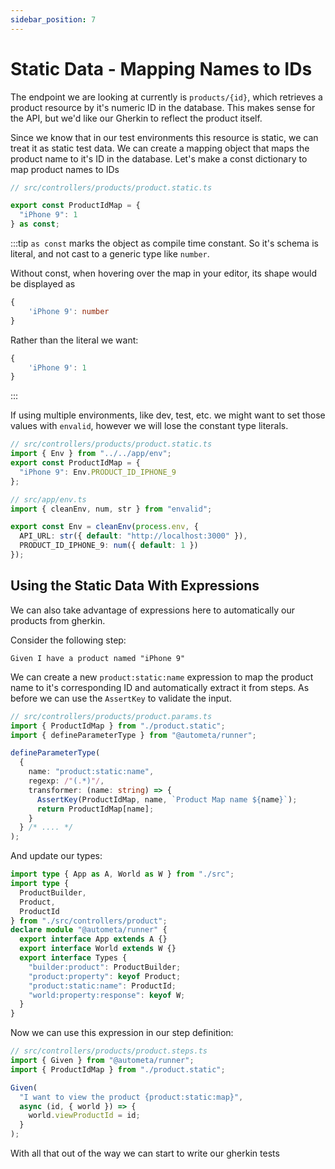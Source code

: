 ```yaml
---
sidebar_position: 7
---
```


# Static Data - Mapping Names to IDs

The endpoint we are looking at currently is `products/{id}`, which retrieves a product
resource by it's numeric ID in the database. This makes sense for the API, but we'd
like our Gherkin to reflect the product itself.

Since we know that in our test environments this resource is static, we can treat it
as static test data. We can create a mapping object that maps the product name to
it's ID in the database. Let's make a const dictionary to map product names to IDs

```ts
// src/controllers/products/product.static.ts

export const ProductIdMap = {
  "iPhone 9": 1
} as const;
```

:::tip
`as const` marks the object as compile time constant. So it's schema is literal, and not
cast to a generic type like `number`.

Without const, when hovering over the map in your editor, its shape would be displayed as

```ts
{
    'iPhone 9': number
}
```

Rather than the literal we want:

```ts
{
    'iPhone 9': 1
}
```

:::

If using multiple environments, like dev, test, etc. we
might want to set those values with `envalid`, however we will lose the constant type literals.

```ts
// src/controllers/products/product.static.ts
import { Env } from "../../app/env";
export const ProductIdMap = {
  "iPhone 9": Env.PRODUCT_ID_IPHONE_9
};

// src/app/env.ts
import { cleanEnv, num, str } from "envalid";

export const Env = cleanEnv(process.env, {
  API_URL: str({ default: "http://localhost:3000" }),
  PRODUCT_ID_IPHONE_9: num({ default: 1 })
});
```

## Using the Static Data With Expressions

We can also take advantage of expressions here to automatically our products
from gherkin.

Consider the following step:

```gherkin
Given I have a product named "iPhone 9"
```

We can create a new `product:static:name` expression to map the product name to
it's corresponding ID and automatically extract it from steps. As before we can
use the `AssertKey` to validate the input.

```ts
// src/controllers/products/product.params.ts
import { ProductIdMap } from "./product.static";
import { defineParameterType } from "@autometa/runner";

defineParameterType(
  {
    name: "product:static:name",
    regexp: /"(.*)"/,
    transformer: (name: string) => {
      AssertKey(ProductIdMap, name, `Product Map name ${name}`);
      return ProductIdMap[name];
    }
  } /* .... */
);
```

And update our types:

```ts
import type { App as A, World as W } from "./src";
import type {
  ProductBuilder,
  Product,
  ProductId
} from "./src/controllers/product";
declare module "@autometa/runner" {
  export interface App extends A {}
  export interface World extends W {}
  export interface Types {
    "builder:product": ProductBuilder;
    "product:property": keyof Product;
    "product:static:name": ProductId;
    "world:property:response": keyof W;
  }
}

```

Now we can use this expression in our step definition:

```ts
// src/controllers/products/product.steps.ts
import { Given } from "@autometa/runner";
import { ProductIdMap } from "./product.static";

Given(
  "I want to view the product {product:static:map}",
  async (id, { world }) => {
    world.viewProductId = id;
  }
);
```

With all that out of the way we can start to write our gherkin tests